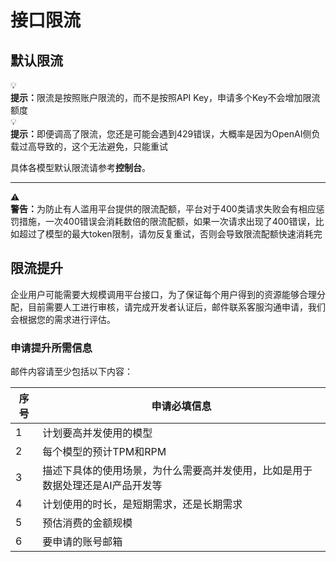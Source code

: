 # 接口限流

## 默认限流

<div className="tip-box">
  <span className="tip-icon">💡</span>
  <div>
    <strong>提示：</strong>限流是按照账户限流的，而不是按照API Key，申请多个Key不会增加限流额度
  </div>
</div>

<div className="tip-box">
  <span className="tip-icon">💡</span>
  <div>
    <strong>提示：</strong>即便调高了限流，您还是可能会遇到429错误，大概率是因为OpenAI侧负载过高导致的，这个无法避免，只能重试
  </div>
</div>

具体各模型默认限流请参考**控制台**。

---

<div className="warning-box">
  <span className="warning-icon">⚠️</span>
  <div>
    <strong>警告：</strong>为防止有人滥用平台提供的限流配额，平台对于400类请求失败会有相应惩罚措施，一次400错误会消耗数倍的限流配额，如果一次请求出现了400错误，比如超过了模型的最大token限制，请勿反复重试，否则会导致限流配额快速消耗完
  </div>
</div>

## 限流提升

企业用户可能需要大规模调用平台接口，为了保证每个用户得到的资源能够合理分配，目前需要人工进行审核，请完成开发者认证后，邮件联系客服沟通申请，我们会根据您的需求进行评估。

### 申请提升所需信息

邮件内容请至少包括以下内容：

| 序号 | 申请必填信息 |
|------|------------|
| 1 | 计划要高并发使用的模型 |
| 2 | 每个模型的预计TPM和RPM |
| 3 | 描述下具体的使用场景，为什么需要高并发使用，比如是用于数据处理还是AI产品开发等 |
| 4 | 计划使用的时长，是短期需求，还是长期需求 |
| 5 | 预估消费的金额规模 |
| 6 | 要申请的账号邮箱 |

<style jsx>{`
  .tip-box, .warning-box {
    padding: 12px;
    margin: 20px 0;
    border-radius: 6px;
    display: flex;
  }
  
  .tip-box {
    background-color: #e3f2fd;
    border-left: 4px solid #2196f3;
  }
  
  .warning-box {
    background-color: #fff3e0;
    border-left: 4px solid #ff9800;
  }
  
  .tip-icon, .warning-icon {
    font-size: 20px;
    margin-right: 10px;
  }
`}</style>

